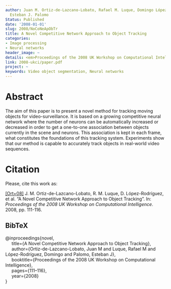 ```yaml
---
author: Juan M. Ortiz-de-Lazcano-Lobato, Rafael M. Luque, Domingo López-Rodríguez,
  Esteban J. Palomo
Status: Published
date: '2008-01-01'
slug: 2008/NoCoNeApObTr
title: A Novel Competitive Network Approach to Object Tracking
categories:
- Image processing
- Neural networks
header_image: ~
details: <em>Proceedings of the 2008 UK Workshop on Computational Intelligence</em>
link: 2008-ukci/paper.pdf
project: ~
keywords: Video object segmentation, Neural networks
---
```



# Abstract


The aim of this paper is to present a novel method for tracking moving objects for video-surveillance. It is based on a growing competitive neural network where the number of neurons can be automatically increased or decreased in order to get a one-to-one association between objects currently in the scene and neurons. This association is kept in each frame, what constitutes the foundations of this tracking system. Experiments show that our method is capable to accurately track objects in real-world video sequences.












# Citation
Please, cite this work as:


<a name=bib-novel></a>[[Ort+08]](#cite-novel) J. M. Ortiz-de-Lazcano-Lobato, R. M. Luque, D. López-Rodríguez, et al. “A Novel Competitive Network Approach to Object Tracking”. In: _Proceedings of the 2008 UK Workshop on Computational Intelligence_. 2008, pp. 111-116.

::: {.callout-note appearance="minimal" collapse=true}

## BibTeX

@inproceedings{novel,<br>&nbsp;&nbsp;&nbsp;&nbsp;  title={A Novel Competitive Network Approach to Object Tracking},<br>&nbsp;&nbsp;&nbsp;&nbsp;  author={Ortiz-de-Lazcano-Lobato, Juan M and Luque, Rafael M and López-Rodríguez, Domingo and Palomo, Esteban J},<br>&nbsp;&nbsp;&nbsp;&nbsp;  booktitle={Proceedings of the 2008 UK Workshop on Computational Intelligence},<br>&nbsp;&nbsp;&nbsp;&nbsp;  pages={111--116},<br>&nbsp;&nbsp;&nbsp;&nbsp;  year={2008}<br>}

:::









